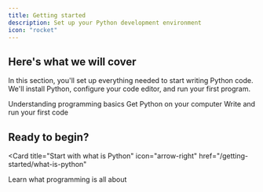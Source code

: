 ```yaml
---
title: Getting started
description: Set up your Python development environment
icon: "rocket"
---
```


## Here's what we will cover

In this section, you'll set up everything needed to start writing Python code. We'll install Python, configure your code editor, and run your first program.

<CardGroup cols={3}>
  <Card title="What is Python" icon="python" href="/getting-started/what-is-python">
    Understanding programming basics
  </Card>
  <Card title="Install Python" icon="download" href="/getting-started/installing-python">
    Get Python on your computer
  </Card>
  <Card title="First program" icon="play" href="/getting-started/first-script">
    Write and run your first code
  </Card>
</CardGroup>

## Ready to begin?

<Card
  title="Start with what is Python"
  icon="arrow-right"
  href="/getting-started/what-is-python"
>
  Learn what programming is all about
</Card>